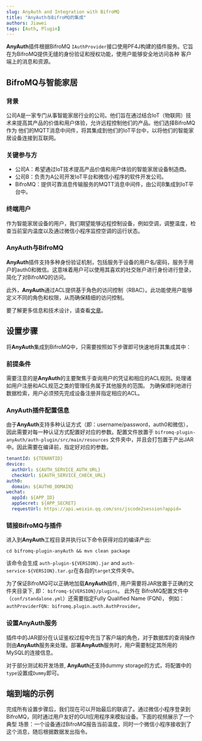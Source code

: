 ```yaml
---
slug: AnyAuth and Integration with BifroMQ
title: "AnyAuth与BifroMQ的集成"
authors: Jiawei
tags: [Auth, Plugin]
---
```



**AnyAuth**插件根据BifroMQ `IAuthProvider`接口使用PF4J构建的插件服务。它旨在为BifroMQ提供无缝的身份验证和授权功能，使用户能够安全地访问各种
客户端上的消息和资源。

<!--truncate-->

## BifroMQ与智能家居

### 背景
公司A是一家专门从事智能家居行业的公司。他们旨在通过结合IoT（物联网）技术来提高其产品的价值和用户体验，允许远程控制他们的产品。他们选择BifroMQ作为
他们的MQTT消息中间件，将其集成到他们的IoT平台中，以将他们的智能家居设备连接到互联网。

### 关键参与方
* 公司A：希望通过IoT技术提高产品价值和用户体验的智能家居设备制造商。
* 公司B：负责为A公司开发IoT平台和微信小程序的软件开发公司。
* BifroMQ：提供可靠消息传输服务的MQTT消息中间件，由公司B集成到IoT平台中。

### 终端用户
作为智能家居设备的用户，我们期望能够远程控制设备，例如空调，调整温度，检查当前室内温度以及通过微信小程序监控空调的运行状态。

### AnyAuth与BifroMQ
**AnyAuth**插件支持多种身份验证机制，包括服务于设备的用户名/密码，服务于用户的auth0和微信。这意味着用户可以使用其喜欢的社交账户进行身份进行登录，
简化了对BifroMQ的访问。

此外，**AnyAuth**通过ACL提供基于角色的访问控制（RBAC）。此功能使用户能够定义不同的角色和权限，从而确保精细的访问控制。

要了解更多信息和技术设计，请查看[文章](https://github.com/Gujiawei-Edinburgh/bifromq-plugin-anyAuth#readme)。
## 设置步骤
将**AnyAuth**集成到BifroMQ中，只需要按照如下步骤即可快速地将其集成其中：

### 前提条件
需要注意的是**AnyAuth**的主要聚焦于查询用户的凭证和相应的ACL规则。处理诸如用户注册和ACL规范之类的管理任务属于其他服务的范围。
为确保顺利地进行数据检索，用户必须预先完成设备注册并指定相应的ACL。

### AnyAuth插件配置信息

由于**AnyAuth**支持多种认证方式（即：username/password，auth0和微信），因此需要对每一种认证方式配置好对应的参数。配置文件放置于
`bifromq-plugin-anyAuth/auth-plugin/src/main/resources` 文件夹中，并且会打包置于产出JAR中。因此需要在编译前，指定好对应的参数。
```yaml
tenantId: ${TENANTID}
device:
  authUrl: ${AUTH_SERVICE_AUTH_URL}
  checkUrl: ${AUTH_SERVICE_CHECK_URL}
auth0:
  domain: ${AUTH0_DOMAIN}
wechat:
  appId: ${APP_ID}
  appSecret: ${APP_SECRET}
  requestUrl: https://api.weixin.qq.com/sns/jscode2session?appid=
```
### 链接BifroMQ与插件
进入到**AnyAuth**工程目录并执行以下命令获得对应的编译产出:
```mvn
cd bifromq-plugin-anyAuth && mvn clean package
```
该命令会生成 `auth-plugin-${VERSION}.jar` and `auth-service-${VERSION}.tar.gz`在各自的`target`文件夹中。

为了保证BifroMQ可以正确地加载**AnyAuth**插件, 用户需要将JAR放置于正确的文件夹目录下, 即： `bifromq-${VERSION}/plugins`。 此外在
BifroMQ配置文件中（`conf/standalone.yml`）还需要指定Fully Qualified Name (FQN)，
例如：`authProviderFQN: bifromq.plugin.auth.AuthProvider`。

### 设置AnyAuth服务
插件中的JAR部分在认证鉴权过程中充当了客户端的角色，对于数据库的查询操作则由**AnyAuth**服务来处理。部署**AnyAuth**服务时，用户需要制定其所用的
MySQL的连接信息。

对于部分测试和开发场景, **AnyAuth**还支持dummy storage的方式，将配置中的`type`设置成`Dummy`即可。

## 端到端的示例
完成所有设置步骤后，我们现在可以开始最后的联调了。通过微信小程序登录到BifroMQ，同时通过用户友好的GUI应用程序来模拟设备。下面的视频展示了一个典型
场景：一个设备通过BifroMQ报告当前温度，同时一个微信小程序接收到了这个消息，随后根据数据发出指令。
<div className="video__wrapper">
    <ReactPlayer className="video__player" controls height="100%"
    url="https://github.com/Gujiawei-Edinburgh/bifromq-plugin-anyAuth/assets/55412783/df9f9009-e96f-4c97-b25a-aa399196fbd9"
    width="100%" />
</div>